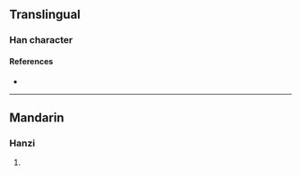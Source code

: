 {{character info/new}}
==Translingual==

===Han character===
{{Han char|rn=96|rad=玉|as=11|sn=15|four=|canj=MGFBB|ids=⿰𤣩常}}

====References====
* {{Han ref|kx=0740.130|dkj=21182|hdz=21135.010|uh=747A|ud=29818}}

----

==Mandarin==

===Hanzi===
{{cmn-hanzi|pin=[[cháng]] ([[chang2]])|wg=ch'ang<sup>2</sup>}}

# {{rfdef|cmn|sort=玉11}}